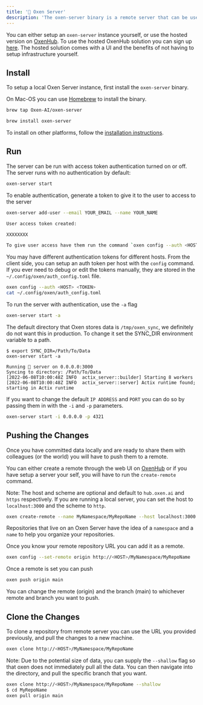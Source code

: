 ```yaml
---
title: '📡 Oxen Server'
description: 'The oxen-server binary is a remote server that can be used to run an API to sync the data to.'
---
```


You can either setup an `oxen-server` instance yourself, or use the hosted version on [OxenHub](https://oxen.ai). To use the hosted OxenHub solution you can sign up [here](https://oxen.ai/register). The hosted solution comes with a UI and the benefits of not having to setup infrastructure yourself.

## Install

To setup a local Oxen Server instance, first install the `oxen-server` binary.

On Mac-OS you can use [Homebrew](https://brew.sh/) to install the binary.

```bash
brew tap Oxen-AI/oxen-server
```

```bash
brew install oxen-server
```

To install on other platforms, follow the [installation instructions](/getting-started/install).

## Run

The server can be run with access token authentication turned on or off. The server runs with no authentication by default:

```bash
oxen-server start
```

To enable authentication, generate a token to give it to the user to access to the server

```bash
oxen-server add-user --email YOUR_EMAIL --name YOUR_NAME

User access token created:

XXXXXXXX

To give user access have them run the command `oxen config --auth <HOST> <TOKEN>`
```

You may have different authentication tokens for different hosts. From the client side, you can setup an auth token per host with the `config` command. If you ever need to debug or edit the tokens manually, they are stored in the `~/.config/oxen/auth_config.toml` file.

```bash
oxen config --auth <HOST> <TOKEN>
cat ~/.config/oxen/auth_config.toml
```

To run the server with authentication, use the `-a` flag

```bash
oxen-server start -a
```

The default directory that Oxen stores data is `/tmp/oxen_sync`, we definitely do not want this in production. To change it set the SYNC_DIR environment variable to a path.

```
$ export SYNC_DIR=/Path/To/Data
oxen-server start -a

Running 🐂 server on 0.0.0.0:3000
Syncing to directory: /Path/To/Data
[2022-06-08T10:00:48Z INFO  actix_server::builder] Starting 8 workers
[2022-06-08T10:00:48Z INFO  actix_server::server] Actix runtime found; starting in Actix runtime
```

If you want to change the default `IP ADDRESS` and `PORT` you can do so by passing them in with the `-i` and `-p` parameters.

```bash
oxen-server start -i 0.0.0.0 -p 4321
```

## Pushing the Changes

Once you have committed data locally and are ready to share them with colleagues (or the world) you will have to push them to a remote.

You can either create a remote through the web UI on [OxenHub](https://oxen.ai) or if you have setup a server your self, you will have to run the `create-remote` command.

Note: The host and scheme are optional and default to `hub.oxen.ai` and `https` respectively. If you are running a local server, you can set the host to `localhost:3000` and the scheme to `http`.

```bash
oxen create-remote --name MyNamespace/MyRepoName --host localhost:3000 --scheme http
```

Repositories that live on an Oxen Server have the idea of a `namespace` and a `name` to help you organize your repositories.

Once you know your remote repository URL you can add it as a remote.

```bash
oxen config --set-remote origin http://<HOST>/MyNamespace/MyRepoName
```

Once a remote is set you can push

```bash
oxen push origin main
```

You can change the remote (origin) and the branch (main) to whichever remote and branch you want to push.

## Clone the Changes

To clone a repository from remote server you can use the URL you provided previously, and pull the changes to a new machine.

```bash
oxen clone http://<HOST>/MyNamespace/MyRepoName
```

Note: Due to the potential size of data, you can supply the `--shallow` flag so that oxen does not immediately pull all the data. You can then navigate into the directory, and pull the specific branch that you want.

```bash
oxen clone http://<HOST>/MyNamespace/MyRepoName --shallow
$ cd MyRepoName
oxen pull origin main
```
